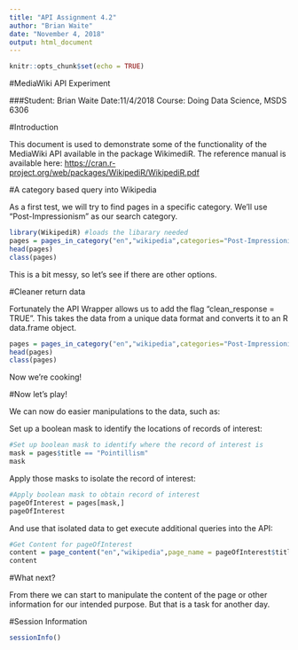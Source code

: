 ```yaml
---
title: "API Assignment 4.2"
author: "Brian Waite"
date: "November 4, 2018"
output: html_document
---
```


```r
knitr::opts_chunk$set(echo = TRUE)
```

#MediaWiki API Experiment

###Student: Brian Waite Date:11/4/2018 Course: Doing Data Science, MSDS 6306


#Introduction

This document is used to demonstrate some of the functionality of the MediaWiki API available in the package WikimediR. The reference manual is available here: <https://cran.r-project.org/web/packages/WikipediR/WikipediR.pdf>

#A category based query into Wikipedia

As a first test, we will try to find pages in a specific category. We'll use "Post-Impressionism" as our search category. 

```r
library(WikipediR) #loads the libarary needed
pages = pages_in_category("en","wikipedia",categories="Post-Impressionism") #a function available to search categories
head(pages)
class(pages) 
```

This is a bit messy, so let's see if there are other options.

#Cleaner return data

Fortunately the API Wrapper allows us to add the flag "clean_response = TRUE". This takes the data from a unique data format and converts it to an R data.frame object. 

```r
pages = pages_in_category("en","wikipedia",categories="Post-Impressionism", clean_response = TRUE) 
head(pages)
class(pages)  
```

Now we're cooking! 

#Now let's play! 

We can now do easier manipulations to the data, such as: 

Set up a boolean mask to identify the locations of records of interest: 

```r
#Set up boolean mask to identify where the record of interest is
mask = pages$title == "Pointillism"
mask
```

Apply those masks to isolate the record of interest: 
```r
#Apply boolean mask to obtain record of interest
pageOfInterest = pages[mask,]
pageOfInterest
```

And use that isolated data to get execute additional queries into the API: 

```r
#Get Content for pageOfInterest
content = page_content("en","wikipedia",page_name = pageOfInterest$title)
content
```

#What next?

From there we can start to manipulate the content of the page or other information for our intended purpose. But that is a task for another day. 

#Session Information

```r
sessionInfo()
```



